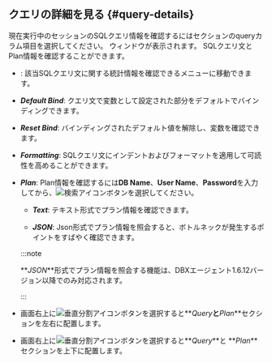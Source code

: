## クエリの詳細を見る {#query-details}

現在実行中のセッションのSQLクエリ情報を確認するには<Cmdname sid="active_sessions" className="uitext" />セクションの<span class="uitext">query</span>カラム項目を選択してください。 <Cmdname sid="TTL06224" className="uitext" />ウィンドウが表示されます。 SQLクエリ文とPlan情報を確認することができます。

<InDoc product="postgresql,postgresql-v1">

<ImgLang img="db-sql-details-postgresql.png" desc="SQL詳細" />

</InDoc>

<Xclude product="postgresql,postgresql-v1">

<ImgLang img="db-sql-details-common.png" desc="SQL詳細" />

</Xclude>

-   <Cmdname sid="BTN06225" className="uitext" />: 該当SQLクエリ文に関する統計情報を確認できる<Cmdname sid="statistics_sql" className="uitext" />メニューに移動できます。

-   **_Default Bind_**: クエリ文で変数として設定された部分をデフォルトでバインディングできます。

-   **_Reset Bind_**: バインディングされたデフォルト値を解除し、変数を確認できます。

-   **_Formatting_**: SQLクエリ文にインデントおよびフォーマットを適用して可読性を高めることができます。

-   **_Plan_**: Plan情報を確認するには**DB Name**、**User Name**、**Password**を入力してから、![検索アイコン](/img/ico-btn-search.png)ボタンを選択してください。

    <InDoc product='postgresql,postgresql-v1'>

    -   **_Text_**: テキスト形式でプラン情報を確認できます。

    -   **_JSON_**: Json形式でプラン情報を照会すると、ボトルネックが発生するポイントをすばやく確認できます。

    :::note

    **_JSON_**形式でプラン情報を照会する機能は、DBXエージェント1.6.12バージョン以降でのみ対応されます。

    :::

    </InDoc>

-   画面右上に![垂直分割アイコン](/img/ic-column.svg)ボタンを選択すると**_Query_**と**_Plan_**セクションを左右に配置します。

-   画面右上に![垂直分割アイコン](/img/ic-layout-horizontal.svg)ボタンを選択すると**_Query_**と **_Plan_**セクションを上下に配置します。
